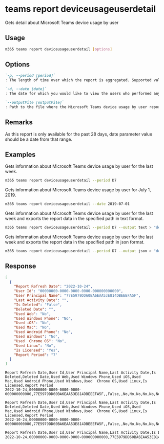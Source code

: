 
# teams report deviceusageuserdetail

Gets detail about Microsoft Teams device usage by user

## Usage

```sh
m365 teams report deviceusageuserdetail [options]
```

## Options

```md definition-list
`-p, --period [period]`
: The length of time over which the report is aggregated. Supported values `D7`, `D30`, `D90`, `D180`.

`-d, --date [date]`
: The date for which you would like to view the users who performed any activity. Supported date format is `YYYY-MM-DD`.

`--outputFile [outputFile]`
: Path to the file where the Microsoft Teams device usage by user report should be stored in.
```

<Global />

## Remarks

As this report is only available for the past 28 days, date parameter value should be a date from that range.

## Examples

Gets information about Microsoft Teams device usage by user for the last week.

```sh
m365 teams report deviceusageuserdetail --period D7
```

Gets information about Microsoft Teams device usage by user for July 1, 2019.

```sh
m365 teams report deviceusageuserdetail --date 2019-07-01
```

Gets information about Microsoft Teams device usage by user for the last week and exports the report data in the specified path in text format.

```sh
m365 teams report deviceusageuserdetail --period D7 --output text > "deviceusageuserdetail.txt"
```

Gets information about Microsoft Teams device usage by user for the last week and exports the report data in the specified path in json format.

```sh
m365 teams report deviceusageuserdetail --period D7 --output json > "deviceusageuserdetail.json"
```

## Response

<Tabs>
  <TabItem value="JSON">

  ``` json
  [
    {
      "Report Refresh Date": "2022-10-24",
      "User Id": "00000000-0000-0000-0000-000000000000",
      "User Principal Name": "77E5979DD60BA6EAA53E814DBEEEFA5F",
      "Last Activity Date": "",
      "Is Deleted": "False",
      "Deleted Date": "",
      "Used Web": "No",
      "Used Windows Phone": "No",
      "Used iOS": "No",
      "Used Mac": "No",
      "Used Android Phone": "No",
      "Used Windows": "No",
      "Used  Chrome OS": "No",
      "Used Linux": "No",
      "Is Licensed": "Yes",
      "Report Period": "7"
    }
  ]
  ```

  </TabItem>
  <TabItem value="Text">

  ``` text
  Report Refresh Date,User Id,User Principal Name,Last Activity Date,Is Deleted,Deleted Date,Used Web,Used Windows Phone,Used iOS,Used Mac,Used Android Phone,Used Windows,Used  Chrome OS,Used Linux,Is Licensed,Report Period
  2022-10-24,00000000-0000-0000-0000-000000000000,77E5979DD60BA6EAA53E814DBEEEFA5F,,False,,No,No,No,No,No,No,No,No,Yes,7
  ```

  </TabItem>
  <TabItem value="CSV">

  ``` text
  Report Refresh Date,User Id,User Principal Name,Last Activity Date,Is Deleted,Deleted Date,Used Web,Used Windows Phone,Used iOS,Used Mac,Used Android Phone,Used Windows,Used  Chrome OS,Used Linux,Is Licensed,Report Period
  2022-10-24,00000000-0000-0000-0000-000000000000,77E5979DD60BA6EAA53E814DBEEEFA5F,,False,,No,No,No,No,No,No,No,No,Yes,7
  ```

  </TabItem>
  <TabItem value="Markdown">

  ```md
  Report Refresh Date,User Id,User Principal Name,Last Activity Date,Is Deleted,Deleted Date,Used Web,Used Windows Phone,Used iOS,Used Mac,Used Android Phone,Used Windows,Used  Chrome OS,Used Linux,Is Licensed,Report Period
  2022-10-24,00000000-0000-0000-0000-000000000000,77E5979DD60BA6EAA53E814DBEEEFA5F,,False,,No,No,No,No,No,No,No,No,Yes,7
  ```

  </TabItem>
</Tabs>

